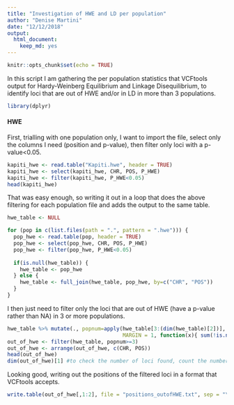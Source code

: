 ```yaml
---
title: "Investigation of HWE and LD per population"
author: "Denise Martini"
date: "12/12/2018"
output: 
  html_document: 
    keep_md: yes
---
```


```r
knitr::opts_chunk$set(echo = TRUE)
```

In this script I am gathering the per population statistics that VCFtools output for Hardy-Weinberg Equilibrium and Linkage Disequilibrium, to identify loci that are out of HWE and/or in LD in more than 3 populations. 

```r
library(dplyr)
```

#### HWE

First, trialling with one population only, I want to import the file, select only the columns I need (position and p-value), then filter only loci with a p-value<0.05.

```r
kapiti_hwe <- read.table("Kapiti.hwe", header = TRUE) 
kapiti_hwe <- select(kapiti_hwe, CHR, POS, P_HWE)
kapiti_hwe <- filter(kapiti_hwe, P_HWE<0.05)
head(kapiti_hwe)
```

That was easy enough, so writing it out in a loop that does the above filtering for each population file and adds the output to the same table.

```r
hwe_table <- NULL

for (pop in c(list.files(path = ".", pattern = ".hwe"))) {
  pop_hwe <- read.table(pop, header = TRUE)
  pop_hwe <- select(pop_hwe, CHR, POS, P_HWE)
  pop_hwe <- filter(pop_hwe, P_HWE<0.05)
  
  if(is.null(hwe_table)) {
    hwe_table <- pop_hwe
  } else {
    hwe_table <- full_join(hwe_table, pop_hwe, by=c("CHR", "POS"))
  }
}
```

I then just need to filter only the loci that are out of HWE (have a p-value rather than NA) in 3 or more populations. 

```r
hwe_table %>% mutate(., popnum=apply(hwe_table[3:(dim(hwe_table)[2])], 
                                     MARGIN = 1, function(x){ sum(!is.na(x)) })) -> hwe_table
out_of_hwe <- filter(hwe_table, popnum>=3)
out_of_hwe <- arrange(out_of_hwe, c(CHR, POS))
head(out_of_hwe)
dim(out_of_hwe)[1] #to check the number of loci found, count the number of rows
```

Looking good, writing out the positions of the filtered loci in a format that VCFtools accepts.

```r
write.table(out_of_hwe[,1:2], file = "positions_outofHWE.txt", sep = "\t", row.names = FALSE, col.names = FALSE, quote = FALSE)
```



